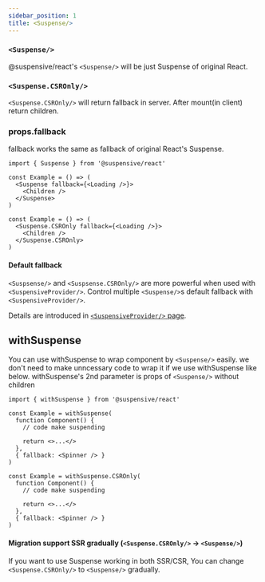 ```yaml
---
sidebar_position: 1
title: <Suspense/>
---
```


### `<Suspense/>`

@suspensive/react's `<Suspense/>` will be just Suspense of original React.

### `<Suspense.CSROnly/>`

`<Suspense.CSROnly/>` will return fallback in server. After mount(in client) return children. 

### props.fallback

fallback works the same as fallback of original React's Suspense.

```tsx
import { Suspense } from '@suspensive/react'

const Example = () => (
  <Suspense fallback={<Loading />}>
    <Children />
  </Suspense>
)

const Example = () => (
  <Suspense.CSROnly fallback={<Loading />}>
    <Children />
  </Suspense.CSROnly>
)
```

#### Default fallback

`<Suspsense/>` and `<Suspsense.CSROnly/>` are more powerful when used with `<SuspensiveProvider/>`.
Control multiple `<Suspense/>`s default fallback with `<SuspensiveProvider/>`.

Details are introduced in [`<SuspensiveProvider/>` page](./SuspensiveProvider.i18n).

## withSuspense

You can use withSuspense to wrap component by `<Suspense/>` easily.
we don't need to make unncessary code to wrap it if we use withSuspense like below.
withSuspense's 2nd parameter is props of `<Suspense/>` without children

```tsx
import { withSuspense } from '@suspensive/react'

const Example = withSuspense(
  function Component() {
    // code make suspending

    return <>...</>
  },
  { fallback: <Spinner /> }
)

const Example = withSuspense.CSROnly(
  function Component() {
    // code make suspending

    return <>...</>
  },
  { fallback: <Spinner /> }
)
```

#### Migration support SSR gradually (`<Suspense.CSROnly/>` -> `<Suspense/>`)

If you want to use Suspense working in both SSR/CSR, You can change `<Suspense.CSROnly/>` to `<Suspense/>` gradually.
